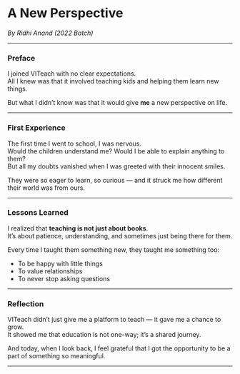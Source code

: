 # A New Perspective

_By Ridhi Anand (2022 Batch)_

---

### Preface

I joined VITeach with no clear expectations.  
All I knew was that it involved teaching kids and helping them learn new things.

But what I didn’t know was that it would give **me** a new perspective on life.

---

### First Experience

The first time I went to school, I was nervous.  
Would the children understand me? Would I be able to explain anything to them?  
But all my doubts vanished when I was greeted with their innocent smiles.

They were so eager to learn, so curious — and it struck me how different their world was from ours.

---

### Lessons Learned

I realized that **teaching is not just about books**.  
It’s about patience, understanding, and sometimes just being there for them.

Every time I taught them something new, they taught me something too:

- To be happy with little things
- To value relationships
- To never stop asking questions

---

### Reflection

VITeach didn’t just give me a platform to teach — it gave me a chance to grow.  
It showed me that education is not one-way; it’s a shared journey.

And today, when I look back, I feel grateful that I got the opportunity to be a part of something so meaningful.

---
